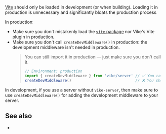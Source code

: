 
[Vite](https://vite.dev) should only be loaded in development (or when building). Loading it in production is unnecessary and significantly bloats the production process.

In production:
- Make sure you don't mistakenly load the [`vite` package](https://www.npmjs.com/package/vite) nor <Link href="/vite-plugin">Vike's Vite plugin</Link> in production.
- Make sure you don't call <Link href="/createDevMiddleware">`createDevMiddleware()`</Link> in production: the development middleware isn't needed in production.
  > You can still import it in production — just make sure you don't call it.
  > ```js
  > // Environment: production
  > import { createDevMiddleware } from 'vike/server' // ✅ You can import it
  > createDevMiddleware()                             // ❌ You shouldn't call it
  > ```

In development, if you use a server without <Link href="/server">`vike-server`</Link>, then make sure to use <Link href="/createDevMiddleware">`createDevMiddleware()`</Link> for adding the development middleware to your server.


## See also

- <Link href="/NODE_ENV" />

